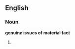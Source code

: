 ==English==

===Noun===
'''genuine issues of material fact'''

# {{plural of|[[genuine issue of material fact]]}}